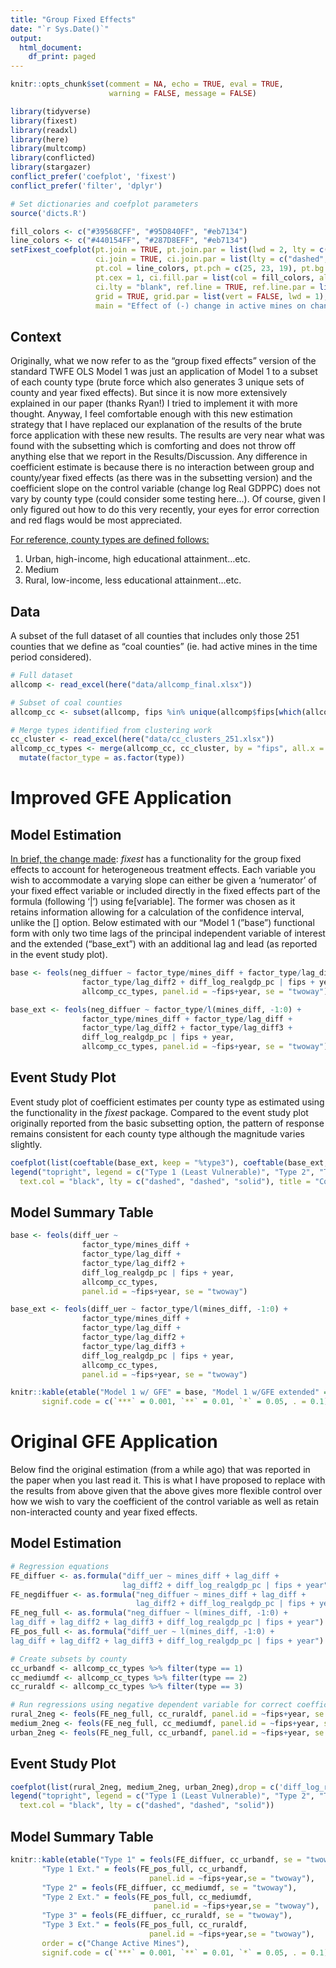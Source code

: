 ```yaml
---
title: "Group Fixed Effects"
date: "`r Sys.Date()`"
output:
  html_document:
    df_print: paged
---
```


```r
knitr::opts_chunk$set(comment = NA, echo = TRUE, eval = TRUE, 
                      warning = FALSE, message = FALSE)
```

```r
library(tidyverse)
library(fixest)
library(readxl)
library(here)
library(multcomp)
library(conflicted)
library(stargazer)
conflict_prefer('coefplot', 'fixest')
conflict_prefer('filter', 'dplyr')

# Set dictionaries and coefplot parameters
source('dicts.R')

fill_colors <- c("#39568CFF", "#95D840FF", "#eb7134")
line_colors <- c("#440154FF", "#287D8EFF", "#eb7134")
setFixest_coefplot(pt.join = TRUE, pt.join.par = list(lwd = 2, lty = c("solid", "dashed", "dashed")),
                   ci.join = TRUE, ci.join.par = list(lty = c("dashed", "blank", "blank"), lwd = 0.5, col = line_colors), ci.fill = TRUE, ci.col = fill_colors,
                   pt.col = line_colors, pt.pch = c(25, 23, 19), pt.bg = line_colors,
                   pt.cex = 1, ci.fill.par = list(col = fill_colors, alpha = 0.1), ci.lwd = 0.5,
                   ci.lty = "blank", ref.line = TRUE, ref.line.par = list(v = 2, col = "gray", lty = "solid"),
                   grid = TRUE, grid.par = list(vert = FALSE, lwd = 1), dict = plot_dict, sep = 0, 
                   main = "Effect of (-) change in active mines on change in county UER", group.par = c(text.font = 'Courier'))
```

## Context

Originally, what we now refer to as the "group fixed effects" version of the standard TWFE OLS Model 1 was just an application of Model 1 to a subset of each county type (brute force which also generates 3 unique sets of county and year fixed effects). But since it is now more extensively explained in our paper (thanks Ryan!) I tried to implement it with more thought. Anyway, I feel comfortable enough with this new estimation strategy that I have replaced our explanation of the results of the brute force application with these new results. The results are very near what was found with the subsetting which is comforting and does not throw off anything else that we report in the Results/Discussion. Any difference in coefficient estimate is because there is no interaction between group and county/year fixed effects (as there was in the subsetting version) and the coefficient slope on the control variable (change log Real GDPPC) does not vary by county type (could consider some testing here...). Of course, given I only figured out how to do this very recently, your eyes for error correction and red flags would be most appreciated.

[For reference, county types are defined follows:]{.underline}

1.  Urban, high-income, high educational attainment...etc.
2.  Medium
3.  Rural, low-income, less educational attainment...etc.

## Data

A subset of the full dataset of all counties that includes only those 251 counties that we define as "coal counties" (ie. had active mines in the time period considered).

```r
# Full dataset
allcomp <- read_excel(here("data/allcomp_final.xlsx"))

# Subset of coal counties
allcomp_cc <- subset(allcomp, fips %in% unique(allcomp$fips[which(allcomp$active_mines != 0)]))

# Merge types identified from clustering work
cc_cluster <- read_excel(here("data/cc_clusters_251.xlsx"))
allcomp_cc_types <- merge(allcomp_cc, cc_cluster, by = "fips", all.x = TRUE) %>% 
  mutate(factor_type = as.factor(type))
```

# Improved GFE Application

## Model Estimation

[In brief, the change made]{.underline}: *fixest* has a functionality for the group fixed effects to account for heterogeneous treatment effects. Each variable you wish to accommodate a varying slope can either be given a 'numerator' of your fixed effect variable or included directly in the fixed effects part of the formula (following '\|') using fe[variable]. The former was chosen as it retains information allowing for a calculation of the confidence interval, unlike the [] option. Below estimated with our "Model 1 ("base") functional form with only two time lags of the principal independent variable of interest and the extended ("base_ext") with an additional lag and lead (as reported in the event study plot).

```r
base <- feols(neg_diffuer ~ factor_type/mines_diff + factor_type/lag_diff + 
                factor_type/lag_diff2 + diff_log_realgdp_pc | fips + year, 
                allcomp_cc_types, panel.id = ~fips+year, se = "twoway")

base_ext <- feols(neg_diffuer ~ factor_type/l(mines_diff, -1:0) + 
                factor_type/mines_diff + factor_type/lag_diff + 
                factor_type/lag_diff2 + factor_type/lag_diff3 +
                diff_log_realgdp_pc | fips + year, 
                allcomp_cc_types, panel.id = ~fips+year, se = "twoway")

```

## Event Study Plot

Event study plot of coefficient estimates per county type as estimated using the functionality in the *fixest* package. Compared to the event study plot originally reported from the basic subsetting option, the pattern of response remains consistent for each county type although the magnitude varies slightly.

```r

coefplot(list(coeftable(base_ext, keep = "%type3"), coeftable(base_ext, keep = "%type2"), coeftable(base_ext, keep = "%type1")))
legend("topright", legend = c("Type 1 (Least Vulnerable)", "Type 2", "Type 3 (Most Vulnerable)"), col = c( "#eb7134","#287D8EFF","#440154FF"), pt.bg= c( "#eb7134","#287D8EFF","#440154FF"), pch = c(19, 23, 25), cex = 1, 
  text.col = "black", lty = c("dashed", "dashed", "solid"), title = "County Type")

```

## Model Summary Table

```r

base <- feols(diff_uer ~ 
                factor_type/mines_diff +
                factor_type/lag_diff + 
                factor_type/lag_diff2 +
                diff_log_realgdp_pc | fips + year,
                allcomp_cc_types, 
                panel.id = ~fips+year, se = "twoway")

base_ext <- feols(diff_uer ~ factor_type/l(mines_diff, -1:0) + 
                factor_type/mines_diff +
                factor_type/lag_diff + 
                factor_type/lag_diff2 +
                factor_type/lag_diff3 +
                diff_log_realgdp_pc | fips + year, 
                allcomp_cc_types, 
                panel.id = ~fips+year, se = "twoway")

knitr::kable(etable("Model 1 w/ GFE" = base, "Model 1 w/GFE extended" = base_ext, order = c('factor_type1', 'factor_type2', 'factor_type3', 'diff'), 
       signif.code = c(`***` = 0.001, `**` = 0.01, `*` = 0.05, . = 0.1)), tex = TRUE)
```

# Original GFE Application

Below find the original estimation (from a while ago) that was reported in the paper when you last read it. This is what I have proposed to replace with the results from above given that the above gives more flexible control over how we wish to vary the coefficient of the control variable as well as retain non-interacted county and year fixed effects.

## Model Estimation

```r

# Regression equations
FE_diffuer <- as.formula("diff_uer ~ mines_diff + lag_diff + 
                         lag_diff2 + diff_log_realgdp_pc | fips + year")
FE_negdiffuer <- as.formula("neg_diffuer ~ mines_diff + lag_diff + 
                            lag_diff2 + diff_log_realgdp_pc | fips + year")
FE_neg_full <- as.formula("neg_diffuer ~ l(mines_diff, -1:0) + 
lag_diff + lag_diff2 + lag_diff3 + diff_log_realgdp_pc | fips + year")
FE_pos_full <- as.formula("diff_uer ~ l(mines_diff, -1:0) + 
lag_diff + lag_diff2 + lag_diff3 + diff_log_realgdp_pc | fips + year")

# Create subsets by county
cc_urbandf <- allcomp_cc_types %>% filter(type == 1)
cc_mediumdf <- allcomp_cc_types %>% filter(type == 2)
cc_ruraldf <- allcomp_cc_types %>% filter(type == 3)

# Run regressions using negative dependent variable for correct coefficient interpretation
rural_2neg <- feols(FE_neg_full, cc_ruraldf, panel.id = ~fips+year, se = 'twoway')
medium_2neg <- feols(FE_neg_full, cc_mediumdf, panel.id = ~fips+year, se = 'twoway')
urban_2neg <- feols(FE_neg_full, cc_urbandf, panel.id = ~fips+year, se = 'twoway')

```

## Event Study Plot

```r

coefplot(list(rural_2neg, medium_2neg, urban_2neg),drop = c('diff_log_realgdp_pc'), xlab = "Years since negative change in active mines")
legend("topright", legend = c("Type 1 (Least Vulnerable)", "Type 2", "Type 3 (Most Vulnerable)"), col = c( "#eb7134","#287D8EFF","#440154FF"), pt.bg= c( "#eb7134","#287D8EFF","#440154FF"), title = "County Type", pch = c(19, 23, 25), cex = 1, 
  text.col = "black", lty = c("dashed", "dashed", "solid"))


```

## Model Summary Table

```r

knitr::kable(etable("Type 1" = feols(FE_diffuer, cc_urbandf, se = "twoway"), 
       "Type 1 Ext." = feols(FE_pos_full, cc_urbandf, 
                               panel.id = ~fips+year,se = "twoway"), 
       "Type 2" = feols(FE_diffuer, cc_mediumdf, se = "twoway"), 
       "Type 2 Ext." = feols(FE_pos_full, cc_mediumdf, 
                                panel.id = ~fips+year,se = "twoway"), 
       "Type 3" = feols(FE_diffuer, cc_ruraldf, se = "twoway"), 
       "Type 3 Ext." = feols(FE_pos_full, cc_ruraldf, 
                               panel.id = ~fips+year,se = "twoway"),
       order = c("Change Active Mines"), 
       signif.code = c(`***` = 0.001, `**` = 0.01, `*` = 0.05, . = 0.1)))

```
